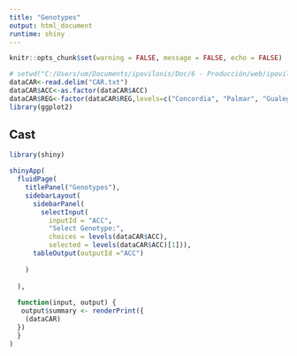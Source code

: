 ```yaml
---
title: "Genotypes"
output: html_document
runtime: shiny
---
```


```r
knitr::opts_chunk$set(warning = FALSE, message = FALSE, echo = FALSE)

# setwd("C:/Users/um/Documents/ipovilonis/Doc/6 - Producción/web/ipovilonis.github.io")
dataCAR<-read.delim("CAR.txt")
dataCAR$ACC<-as.factor(dataCAR$ACC)
dataCAR$REG<-factor(dataCAR$REG,levels=c("Concordia", "Palmar", "Gualeguaychu"))
library(ggplot2)
```

## Cast

```r

library(shiny)

shinyApp(
  fluidPage(
    titlePanel("Genotypes"),
    sidebarLayout(
      sidebarPanel(
        selectInput(
          inputId = "ACC",
          "Select Genotype:",
          choices = levels(dataCAR$ACC),
          selected = levels(dataCAR$ACC)[1])),
      tableOutput(outputId ="ACC")
      
    )
    
  ),
  
  function(input, output) {
   output$summary <- renderPrint({
    (dataCAR)
  })
  }
)

```